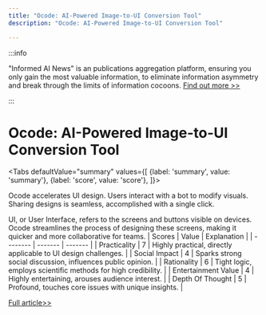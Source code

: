 ```yaml
---
title: "Ocode: AI-Powered Image-to-UI Conversion Tool"
description: "Ocode: AI-Powered Image-to-UI Conversion Tool"

---
```



:::info

"Informed AI News" is an publications aggregation platform, ensuring you only gain the most valuable information, to eliminate information asymmetry and break through the limits of information cocoons.  [Find out more >>](/)

:::

# Ocode: AI-Powered Image-to-UI Conversion Tool


<Tabs
	defaultValue="summary"
	values={[
	{label: 'summary', value: 'summary'},
	{label: 'score', value: 'score'},
]}>
<TabItem value="summary">


Ocode accelerates UI design. Users interact with a bot to modify visuals. Sharing designs is seamless, accomplished with a single click.

UI, or User Interface, refers to the screens and buttons visible on devices. Ocode streamlines the process of designing these screens, making it quicker and more collaborative for teams.
</TabItem>
<TabItem value="score">
	| Scores     | Value   | Explanation |
	| -------- | ------- | ------- |
	| Practicality  | 7    | Highly practical, directly applicable to UI design challenges.    |
	| Social Impact | 4     | Sparks strong social discussion, influences public opinion.    |
	| Rationality    | 6    | Tight logic, employs scientific methods for high credibility.    |
	| Entertainment Value    | 4    | Highly entertaining, arouses audience interest.    |
	| Depth Of Thought    | 5    | Profound, touches core issues with unique insights.    |
</TabItem>
</Tabs>

[Full article>>](https://www.producthunt.com/posts/ocode-image-to-code-ai)
